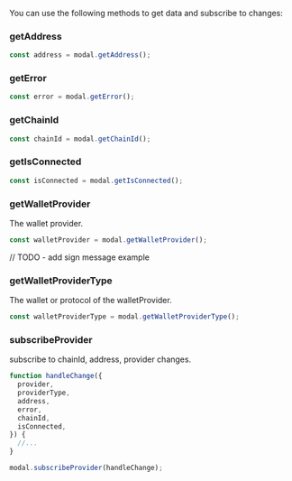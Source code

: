 You can use the following methods to get data and subscribe to changes:

### getAddress

```ts
const address = modal.getAddress();
```

### getError

```ts
const error = modal.getError();
```

### getChainId

```ts
const chainId = modal.getChainId();
```

### getIsConnected

```ts
const isConnected = modal.getIsConnected();
```

### getWalletProvider

The wallet provider.

```ts
const walletProvider = modal.getWalletProvider();
```

// TODO - add sign message example

### getWalletProviderType

The wallet or protocol of the walletProvider.

```ts
const walletProviderType = modal.getWalletProviderType();
```

### subscribeProvider

subscribe to chainId, address, provider changes.

```ts
function handleChange({
  provider,
  providerType,
  address,
  error,
  chainId,
  isConnected,
}) {
  //...
}

modal.subscribeProvider(handleChange);
```

<Card
  title="Learn More"
  href="https://docs.ethers.org/v6/getting-started/#starting-blockchain"
/>
